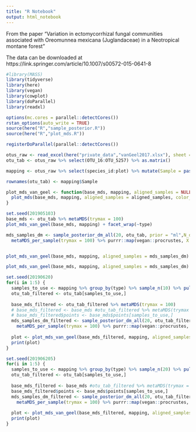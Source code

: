 ```yaml
---
title: "R Notebook"
output: html_notebook
---
```


From the paper "Variation in ectomycorrhizal fungal communities associated with Oreomunnea mexicana (Juglandaceae) in a Neotropical montane forest"

The data can be downloaded at https://link.springer.com/article/10.1007/s00572-015-0641-8


```r
#library(MASS)
library(tidyverse)
library(here)
library(vegan)
library(cowplot)
library(doParallel)
library(readxl)

options(mc.cores = parallel::detectCores())
rstan_options(auto_write = TRUE)
source(here("R","sample_posterior.R"))
source(here("R","plot_mds.R"))

registerDoParallel(parallel::detectCores())
```

```r
otus_raw <- read_excel(here("private_data","vanGeel2017.xlsx"), sheet = "Sample OTU matrix")
otu_tab <- otus_raw %>% select(OTU_16:OTU_5257) %>% as.matrix()

mapping <- otus_raw %>% select(species_id:plot) %>% mutate(Sample = paste0("S_",1:n()), type = if_else(species_id == "soil", "Soil", "Root"))

rownames(otu_tab) <- mapping$Sample
```


```r
plot_mds_van_geel <- function(base_mds, mapping, aligned_samples = NULL, show_paths = "none", ...) {
  plot_mds(base_mds, mapping, aligned_samples = aligned_samples, color_aes = grassland_type, show_paths = show_paths, sample_point_alpha = 0.1)
}
```


```r
set.seed(201905103)
base_mds <- otu_tab %>% metaMDS(trymax = 100)
plot_mds_van_geel(base_mds, mapping) + facet_wrap(~type)
```


```r
mds_samples_dm <- sample_posterior_dm_all(20, otu_tab, prior = "ml",N_draws = "original") %>% 
  metaMDS_per_sample(trymax = 100) %>% purrr::map(vegan::procrustes, X = base_mds)



```

```r
plot_mds_van_geel(base_mds, mapping, aligned_samples = mds_samples_dm) + facet_wrap(~type)
```


```r
plot_mds_van_geel(base_mds, mapping, aligned_samples = mds_samples_dm) + facet_wrap(~species_name_sci)

```

```r
set.seed(20190620)
for(i in 1:5) {
  samples_to_use <- mapping %>% group_by(type) %>% sample_n(10) %>% pull(Sample)
  otu_tab_filtered <- otu_tab[samples_to_use,]
  
  base_mds_filtered <- otu_tab_filtered %>% metaMDS(trymax = 100)
  # base_mds_filtered <- base_mds #otu_tab_filtered %>% metaMDS(trymax = 100)
  # base_mds_filtered$points <- base_mds$points[samples_to_use,]
  mds_samples_dm_filtered <- sample_posterior_dm_all(20, otu_tab_filtered, prior = "ml",N_draws = "original") %>% 
    metaMDS_per_sample(trymax = 100) %>% purrr::map(vegan::procrustes, X = base_mds_filtered)
  
  plot <- plot_mds_van_geel(base_mds_filtered, mapping, aligned_samples = mds_samples_dm_filtered, show_paths = 0.5)  + facet_wrap(~type) 
  print(plot)
}

```

```r
set.seed(201906205)
for(i in 1:5) {
  samples_to_use <- mapping %>% group_by(type) %>% sample_n(20) %>% pull(Sample)
  otu_tab_filtered <- otu_tab[samples_to_use,]
  
  base_mds_filtered <- base_mds #otu_tab_filtered %>% metaMDS(trymax = 100)
  base_mds_filtered$points <- base_mds$points[samples_to_use,]
  mds_samples_dm_filtered <- sample_posterior_dm_all(20, otu_tab_filtered, prior = "ml",N_draws = "original") %>% 
    metaMDS_per_sample(trymax = 100) %>% purrr::map(vegan::procrustes, X = base_mds_filtered)
  
  plot <- plot_mds_van_geel(base_mds_filtered, mapping, aligned_samples = mds_samples_dm_filtered, show_paths = 0.5)  + facet_wrap(~type) 
  print(plot)
}

```